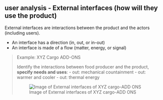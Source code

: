 ## user analysis - External interfaces (how will they use the product)

External interfaces are interactions between the product and the actors (including users).

- An interface has a direction (in, out, or in-out)
- An interface is made of a flow (matter, energy, or signal)



>Example: XYZ Cargo ADD-ONS
>
> Identify the interactions between food producer and the product, **specify needs and uses**: 
> - out: mechanical countainment
> - out: warmer and cooler
> - out: thermal energy
>
> ![Image of External interfaces of XYZ cargo-ADD ONS](img/interfaces_xyz.jpg)


